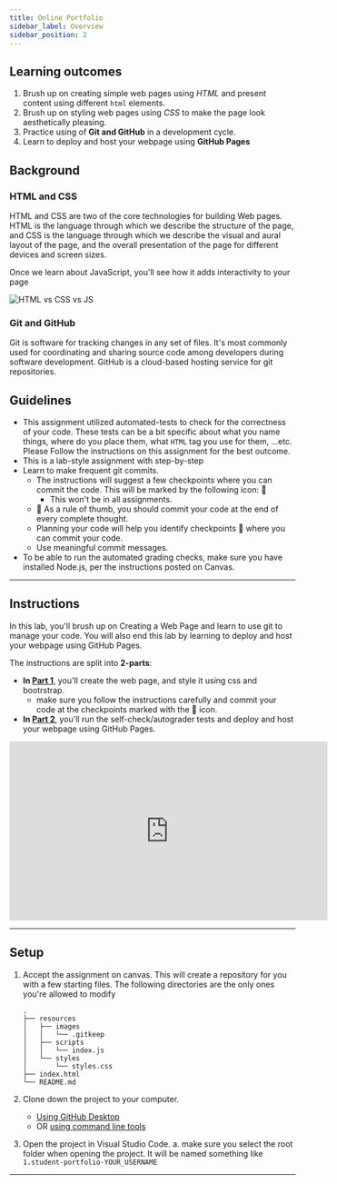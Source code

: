 ```yaml
---
title: Online Portfolio
sidebar_label: Overview
sidebar_position: 2
---
```

## Learning outcomes

1. Brush up on creating simple web pages using *HTML* and present content using different `html` elements.
2. Brush up on styling web pages using *CSS* to make the page look aesthetically pleasing.
3. Practice using of **Git and GitHub** in a development cycle.
4. Learn to deploy and host your webpage using **GitHub Pages**

## Background

### HTML and CSS

HTML and CSS are two of the core technologies for building Web pages. HTML is the language through which we describe the structure of the page, and CSS is the language through which we describe the visual and aural layout of the page, and the overall presentation of the page for different devices and screen sizes.

Once we learn about JavaScript, you'll see how it adds interactivity to your page

![HTML vs CSS vs JS](./assets/web-tech.GIF)

### Git and GitHub

Git is software for tracking changes in any set of files. It's most commonly used for coordinating and sharing source code among developers during software development. GitHub is a cloud-based hosting service for git repositories.

## Guidelines

* This assignment utilized automated-tests to check for the correctness of your code. These tests can be a bit specific about what you name things, where do you place them, what `HTML` tag you use for them, ...etc. Please Follow the instructions on this assignment for the best outcome.
* This is a lab-style assignment with step-by-step
* Learn to make frequent git commits.
  * The instructions will suggest a few checkpoints where you can commit the code. This will be marked by the following icon:  🚩
    * This won't be in all assignments.
  * 💬 As a rule of thumb, you should commit your code at the end of every complete thought.
  * Planning your code will help you identify checkpoints  🚩  where you can commit your code.
  * Use meaningful commit messages.
* To be able to run the automated grading checks, make sure you have installed Node.js, per the instructions posted on Canvas.

<hr />

## Instructions
In this lab, you'll brush up on Creating a Web Page and learn to use git to manage your code. You will also end this lab by learning to deploy and host your webpage using GitHub Pages.

The instructions are split into **2-parts**:
- **In [Part 1](part1)**, you'll create the web page, and style it using css and bootrstrap.
  - make sure you follow the instructions carefully and commit your code at the checkpoints marked with the 🚩 icon.
- **In [Part 2](part2)**, you'll run the self-check/autograder tests and deploy and host your webpage using GitHub Pages.

<iframe width="560" height="315" src="https://www.youtube-nocookie.com/embed/O7UqfRtQqds" title="YouTube video player" frameborder="0" allow="accelerometer; autoplay; clipboard-write; encrypted-media; gyroscope; picture-in-picture" allowfullscreen></iframe>

-----

## Setup

1. Accept the assignment on canvas.
  This will create a repository for you with a few starting files. The following directories are the only ones you're allowed to modify

    ```raw
    .
    ├── resources
    │   ├── images
    │   │   └── .gitkeep
    │   ├── scripts
    │   │   └── index.js
    │   └── styles
    │       └── styles.css
    ├── index.html
    └── README.md
    ```

2. Clone down the project to your computer.
    * [Using GitHub Desktop](https://help.github.com/en/desktop/contributing-to-projects/cloning-a-repository-from-github-to-github-desktop)
    * OR [using command line tools](https://help.github.com/en/github/creating-cloning-and-archiving-repositories/cloning-a-repository)

3. Open the project in Visual Studio Code.
  a. make sure you select the root folder when opening the project. It will be named something like `1.student-portfolio-YOUR_USERNAME`

<hr />
